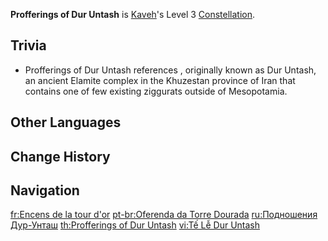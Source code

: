 {{Constellation Infobox
|image         = Constellation Profferings of Dur Untash.png
|character     = Kaveh
|level         = 3
|description   = Increases the Level of [[Painted Dome]] by 3.<br>Maximum upgrade level is 15.
|utility1      = Talent Level Increase
|utility2      = Elemental Burst Level Increase
}}
'''Profferings of Dur Untash''' is [[Kaveh]]'s Level 3 [[Constellation]].

==Trivia==
* Profferings of Dur Untash references {{w|Chogha Zanbil}}, originally known as Dur Untash, an ancient Elamite complex in the Khuzestan province of Iran that contains one of few existing ziggurats outside of Mesopotamia.

==Other Languages==
{{Other Languages
|en        = Profferings of {{w|Chogha Zanbil|Dur Untash}}
|zhs       = 金塔的香献
|zhs_rm    = Jīntǎ de Xiāngxiàn
|zht       = 金塔的香獻
|zht_rm    = Jīntǎ de Xiāngxiàn
|zh_tl     = Incence Offerings of Golden Towers
|ja        = ジッグラトへの供物
|ja_rm     = Jiggurato He no Kumotsu
|ja_tl     = Offering to {{w|Ziggurat}}
|ko        = 두르 운타시<->의 제물
|ko_tl     = Offerings of Dur Untash
|es        = Oblación de Dur Untash
|es_tl     = Oblation of Dur Untash
|fr        = Encens de la tour d'or
|fr_tl     = Incense of the Tower of Gold
|ru        = Подношения Дур-Унташ
|ru_tl     = Offerings of Dur Untash
|th        = Profferings of Dur Untash
|vi        = Tế Lễ Dur Untash
|vi_tl     = Offering of Dur Untash
|de        = Opfergabe von Dur Untash
|de_tl     = Offering of Dur Untash 
|id        = Profferings of Dur Untash
|pt        = Oferenda da Torre Dourada
|pt_tl     = 
|tr        = Dur Untash'ın Armağanı
|tr_tl     = Dur Untash's Gift
|it        = Profferte di Dur Untash
|it_tl     = 
}}

==Change History==
{{Change History|3.6}}

==Navigation==
{{Talent Navbox|Kaveh}}

[[fr:Encens de la tour d'or]]
[[pt-br:Oferenda da Torre Dourada]]
[[ru:Подношения Дур-Унташ]]
[[th:Profferings of Dur Untash]]
[[vi:Tế Lễ Dur Untash]]